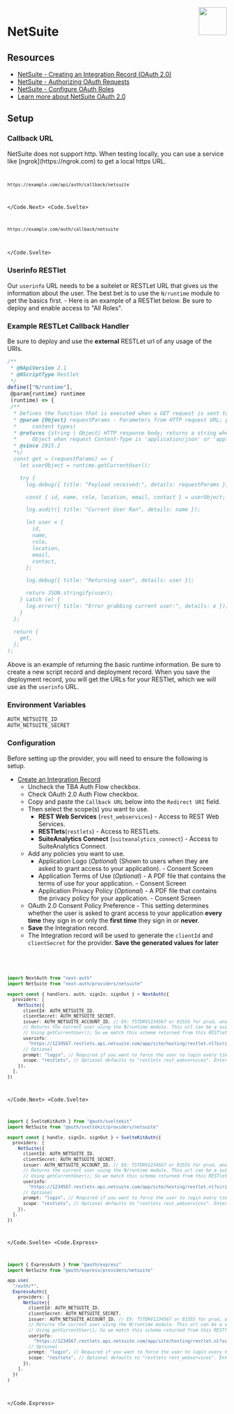 
<img align="right" src="/img/providers/netsuite.svg" height="64" width="64" />

# NetSuite

## Resources

- [NetSuite - Creating an Integration Record (OAuth 2.0)](https://docs.oracle.com/en/cloud/saas/netsuite/ns-online-help/section_157771733782.html#Related-Topics)
- [NetSuite - Authorizing OAuth Requests](https://docs.github.com/en/developers/apps/building-oauth-apps/authorizing-oauth-apps)
- [NetSuite - Configure OAuth Roles](https://docs.oracle.com/en/cloud/saas/netsuite/ns-online-help/section_157771510070.html#Set-Up-OAuth-2.0-Roles)
- [Learn more about NetSuite OAuth 2.0](https://docs.oracle.com/en/cloud/saas/netsuite/ns-online-help/chapter_157769826287.html#OAuth-2.0)

## Setup

### Callback URL

<Callout>
  NetSuite does not support http. When testing locally, you can use a service
  like [ngrok](https://ngrok.com) to get a local https URL.
</Callout>

<Code>
  <Code.Next>

```bash
https://example.com/api/auth/callback/netsuite
```

  </Code.Next>
  <Code.Svelte>

```bash
https://example.com/auth/callback/netsuite
```

  </Code.Svelte>
</Code>

### Userinfo RESTlet

Our `userinfo` URL needs to be a suitelet or RESTLet URL that gives us the
information about the user. The best bet is to use the `N/runtime` module to
get the basics first. - Here is an example of a RESTlet below. Be sure to
deploy and enable access to "All Roles".

### Example RESTLet Callback Handler

Be sure to deploy and use the **external** RESTLet url of any usage of the URIs.

```js
/**
 * @NApiVersion 2.1
 * @NScriptType Restlet
 */
define(["N/runtime"],
 @param{runtime} runtimee
 (runtime) => {
 /**
  * Defines the function that is executed when a GET request is sent to a RESTlet.
  * @param {Object} requestParams - Parameters from HTTP request URL; parameters passed as an Object (for all supported
  *     content types)
  * @returns {string | Object} HTTP response body; returns a string when request Content-Type is 'text/plain'; returns an
  *     Object when request Content-Type is 'application/json' or 'application/xml'
  * @since 2015.2
  *\/
  const get = (requestParams) => {
    let userObject = runtime.getCurrentUser();

    try {
      log.debug({ title: "Payload received:", details: requestParams });

      const { id, name, role, location, email, contact } = userObject;

      log.audit({ title: "Current User Ran", details: name });

      let user = {
        id,
        name,
        role,
        location,
        email,
        contact,
      };

      log.debug({ title: "Returning user", details: user });

      return JSON.stringify(user);
    } catch (e) {
      log.error({ title: "Error grabbing current user:", details: e });
    }
  };

  return {
    get,
  };
);
```

Above is an example of returning the basic runtime information. Be sure to create a new script record and deployment record. When you save the deployment record, you will get the URLs for your RESTlet, which we will use as the `userinfo` URL.

### Environment Variables

```
AUTH_NETSUITE_ID
AUTH_NETSUITE_SECRET
```

### Configuration

Before setting up the provider, you will need to ensure the following is setup.

- [Create an Integration Record](https://docs.oracle.com/en/cloud/saas/netsuite/ns-online-help/section_157771733782.html#procedure_157838925981)
  - Uncheck the TBA Auth Flow checkbox.
  - Check OAuth 2.0 Auth Flow checkbox.
  - Copy and paste the `Callback URL` below into the `Redirect URI` field.
  - Then select the scope(s) you want to use.
    - **REST Web Services** (`rest_webservices`) - Access to REST Web Services.
    - **RESTlets**(`restlets`) - Access to RESTLets.
    - **SuiteAnalytics Connect** (`suiteanalytics_connect`) - Access to SuiteAnalytics Connect.
  - Add any policies you want to use.
    - Application Logo (_Optional_) (Shown to users when they are asked to grant access to your application). - Consent Screen
    - Application Terms of Use (_Optional_) - A PDF file that contains the terms of use for your application. - Consent Screen
    - Application Privacy Policy (_Optional_) - A PDF file that contains the privacy policy for your application. - Consent Screen
  - OAuth 2.0 Consent Policy Preference - This setting determines whether the user is asked to grant access to your application **every time** they sign in or only the **first time** they sign in or **never**.
  - **Save** the Integration record.
  - The Integration record will be used to generate the `clientId` and `clientSecret` for the provider. **Save the generated values for later**

<Code>
  <Code.Next>

```ts filename="/auth.ts"
import NextAuth from "next-auth"
import NetSuite from "next-auth/providers/netsuite"

export const { handlers, auth, signIn, signOut } = NextAuth({
  providers: [
    NetSuite({
      clientId: AUTH_NETSUITE_ID,
      clientSecret: AUTH_NETSUITE_SECRET,
      issuer: AUTH_NETSUITE_ACCOUNT_ID, // EX: TSTDRV1234567 or 81555 for prod, and 1234567-SB1 for Sandbox accounts not "_" use "-".
      // Returns the current user using the N/runtime module. This url can be a suitelet or RESTlet (Recommended)
      // Using getCurrentUser(); So we match this schema returned from this RESTlet in the profile callback. (Required)
      userinfo:
        "https://1234567.restlets.api.netsuite.com/app/site/hosting/restlet.nl?script=123&deploy=1",
      // Optional
      prompt: "login", // Required if you want to force the user to login every time.
      scope: "restlets", // Optional defaults to "restlets rest_webservices". Enter the scope(s) you want to use followed by spaces.
    }),
  ],
})
```

  </Code.Next>
  <Code.Svelte>

```ts filename="/src/auth.ts"
import { SvelteKitAuth } from "@auth/sveltekit"
import NetSuite from "@auth/sveltekit/providers/netsuite"

export const { handle, signIn, signOut } = SvelteKitAuth({
  providers: [
    NetSuite({
      clientId: AUTH_NETSUITE_ID,
      clientSecret: AUTH_NETSUITE_SECRET,
      issuer: AUTH_NETSUITE_ACCOUNT_ID, // EX: TSTDRV1234567 or 81555 for prod, and 1234567-SB1 for Sandbox accounts not "_" use "-".
      // Returns the current user using the N/runtime module. This url can be a suitelet or RESTlet (Recommended)
      // Using getCurrentUser(); So we match this schema returned from this RESTlet in the profile callback. (Required)
      userinfo:
        "https://1234567.restlets.api.netsuite.com/app/site/hosting/restlet.nl?script=123&deploy=1",
      // Optional
      prompt: "login", // Required if you want to force the user to login every time.
      scope: "restlets", // Optional defaults to "restlets rest_webservices". Enter the scope(s) you want to use followed by spaces.
    }),
  ],
})
```

  </Code.Svelte>
  <Code.Express>

```ts filename="/src/app.ts"
import { ExpressAuth } from "@auth/express"
import NetSuite from "@auth/express/providers/netsuite"

app.use(
  "/auth/*",
  ExpressAuth({
    providers: [
      NetSuite({
        clientId: AUTH_NETSUITE_ID,
        clientSecret: AUTH_NETSUITE_SECRET,
        issuer: AUTH_NETSUITE_ACCOUNT_ID, // EX: TSTDRV1234567 or 81555 for prod, and 1234567-SB1 for Sandbox accounts not "_" use "-".
        // Returns the current user using the N/runtime module. This url can be a suitelet or RESTlet (Recommended)
        // Using getCurrentUser(); So we match this schema returned from this RESTlet in the profile callback. (Required)
        userinfo:
          "https://1234567.restlets.api.netsuite.com/app/site/hosting/restlet.nl?script=123&deploy=1",
        // Optional
        prompt: "login", // Required if you want to force the user to login every time.
        scope: "restlets", // Optional defaults to "restlets rest_webservices". Enter the scope(s) you want to use followed by spaces.
      }),
    ],
  })
)
```

  </Code.Express>
</Code>
